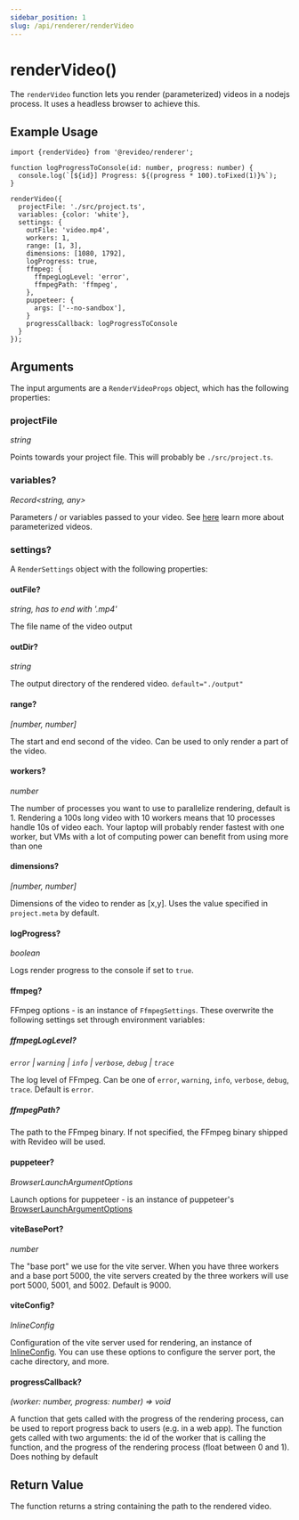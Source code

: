 ```yaml
---
sidebar_position: 1
slug: /api/renderer/renderVideo
---
```


# renderVideo()

The `renderVideo` function lets you render (parameterized) videos in a nodejs
process. It uses a headless browser to achieve this.

## Example Usage

```tsx
import {renderVideo} from '@revideo/renderer';

function logProgressToConsole(id: number, progress: number) {
  console.log(`[${id}] Progress: ${(progress * 100).toFixed(1)}%`);
}

renderVideo({
  projectFile: './src/project.ts',
  variables: {color: 'white'},
  settings: {
    outFile: 'video.mp4',
    workers: 1,
    range: [1, 3],
    dimensions: [1080, 1792],
    logProgress: true,
    ffmpeg: {
      ffmpegLogLevel: 'error',
      ffmpegPath: 'ffmpeg',
    },
    puppeteer: {
      args: ['--no-sandbox'],
    }
    progressCallback: logProgressToConsole
  }
});
```

## Arguments

The input arguments are a `RenderVideoProps` object, which has the following
properties:

### projectFile

_string_

Points towards your project file. This will probably be `./src/project.ts`.

### variables?

_Record<string, any>_

Parameters / or variables passed to your video. See [here](/parameterized-video)
learn more about parameterized videos.

### settings?

A `RenderSettings` object with the following properties:

#### outFile?

_string, has to end with '.mp4'_

The file name of the video output

#### outDir?

_string_

The output directory of the rendered video. `default="./output"`

#### range?

_[number, number]_

The start and end second of the video. Can be used to only render a part of the
video.

#### workers?

_number_

The number of processes you want to use to parallelize rendering, default is 1.
Rendering a 100s long video with 10 workers means that 10 processes handle 10s
of video each. Your laptop will probably render fastest with one worker, but VMs
with a lot of computing power can benefit from using more than one

#### dimensions?

_[number, number]_

Dimensions of the video to render as [x,y]. Uses the value specified in
`project.meta` by default.

#### logProgress?

_boolean_

Logs render progress to the console if set to `true`.

#### ffmpeg?

FFmpeg options - is an instance of `FfmpegSettings`. These overwrite the
following settings set through environment variables:

##### ffmpegLogLevel?

_`error` | `warning` | `info` | `verbose`, `debug` | `trace`_

The log level of FFmpeg. Can be one of `error`, `warning`, `info`, `verbose`,
`debug`, `trace`. Default is `error`.

##### ffmpegPath?

The path to the FFmpeg binary. If not specified, the FFmpeg binary shipped with
Revideo will be used.

#### puppeteer?

_BrowserLaunchArgumentOptions_

Launch options for puppeteer - is an instance of puppeteer's
[BrowserLaunchArgumentOptions](https://pptr.dev/api/puppeteer.browserlaunchargumentoptions/)

#### viteBasePort?

_number_

The "base port" we use for the vite server. When you have three workers and a
base port 5000, the vite servers created by the three workers will use port
5000, 5001, and 5002. Default is 9000.

#### viteConfig?

_InlineConfig_

Configuration of the vite server used for rendering, an instance of
[InlineConfig](https://vitejs.dev/guide/api-javascript#inlineconfig). You can
use these options to configure the server port, the cache directory, and more.

#### progressCallback?

_(worker: number, progress: number) => void_

A function that gets called with the progress of the rendering process, can be
used to report progress back to users (e.g. in a web app). The function gets
called with two arguments: the id of the worker that is calling the function,
and the progress of the rendering process (float between 0 and 1). Does nothing
by default

## Return Value

The function returns a string containing the path to the rendered video.
